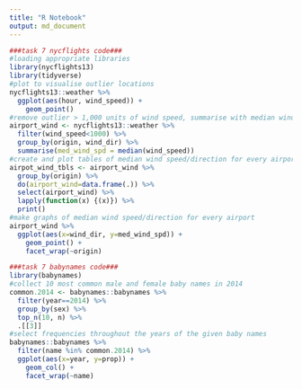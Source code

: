 ```yaml
---
title: "R Notebook"
output: md_document
---
```


```r
###task 7 nycflights code###
#loading appropriate libraries
library(nycflights13)
library(tidyverse)
#plot to visualise outlier locations
nycflights13::weather %>%
  ggplot(aes(hour, wind_speed)) +
    geom_point()
#remove outlier > 1,000 units of wind speed, summarise with median wind speed
airport_wind <- nycflights13::weather %>%
  filter(wind_speed<1000) %>%
  group_by(origin, wind_dir) %>%
  summarise(med_wind_spd = median(wind_speed))
#create and plot tables of median wind speed/direction for every airport
airpot_wind_tbls <- airport_wind %>%
  group_by(origin) %>%
  do(airport_wind=data.frame(.)) %>%
  select(airport_wind) %>%
  lapply(function(x) {(x)}) %>%
  print()
#make graphs of median wind speed/direction for every airport
airport_wind %>%
  ggplot(aes(x=wind_dir, y=med_wind_spd)) +
    geom_point() +
    facet_wrap(~origin)
```
```r
###task 7 babynames code###
library(babynames)
#collect 10 most common male and female baby names in 2014 
common.2014 <- babynames::babynames %>%
  filter(year==2014) %>%
  group_by(sex) %>%
  top_n(10, n) %>%
  .[[3]]
#select frequencies throughout the years of the given baby names
babynames::babynames %>%
  filter(name %in% common.2014) %>%
  ggplot(aes(x=year, y=prop)) +
    geom_col() +
    facet_wrap(~name)
```

